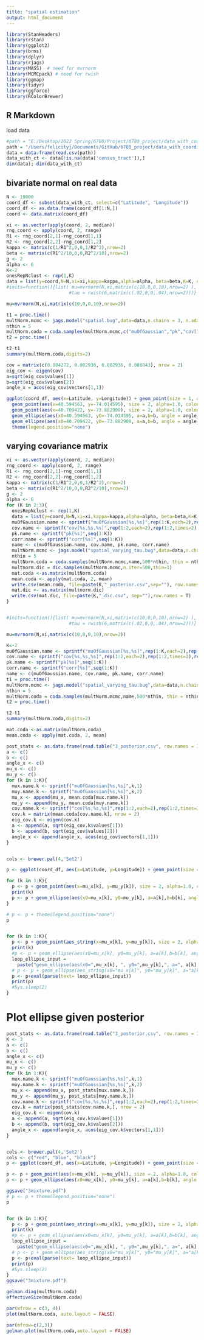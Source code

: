 ```yaml
---
title: "spatial estimation"
output: html_document
---
```


```r
library(StanHeaders)
library(rstan)
library(ggplot2)
library(brms)
library(dplyr)
library(rjags)
library(MASS)  # need for mvrnorm
library(MCMCpack) # need for rwish
library(ggmap)
library(tidyr)
library(ggforce)
library(RColorBrewer)
```

## R Markdown

load data

```r
#path = "E:/Desktop/2022 Spring/6780/Project/6780_project/data_with_coordinates.csv"
path = "/Users/felicityj/Documents/GitHub/6780_project/data_with_coordinates.csv"
data = data.frame(read.csv(path))
data_with_ct <- data[!is.na(data['census_tract']),]
dim(data); dim(data_with_ct)
```

## bivariate normal on real data

```r
N <- 10000
coord_df <- subset(data_with_ct, select=c("Latitude", "Longitude"))
coord_df <- as.data.frame(coord_df[1:N,])
coord <- data.matrix(coord_df)
```

```r
xi <- as.vector(apply(coord, 2, median))
rng_coord <- apply(coord, 2, range)
R1 <- rng_coord[2,1]-rng_coord[1,1]
R2 <- rng_coord[2,2]-rng_coord[1,2]
kappa <- matrix(c(1/R1^2,0,0,1/R2^2),nrow=2)
beta <- matrix(c(R1^2/10,0,0,R2^2/10),nrow=2)
g <- 2
alpha <- 6
K<-2
onesRepNclust <- rep(1,K)
data = list(y=coord,N=N,xi=xi,kappa=kappa,alpha=alpha, beta=beta,K=K, onesRepNclust=onesRepNclust)
#inits=function(){list( mu=mvrnorm(N,xi,matrix(c(10,0,0,10),nrow=2) ),
                       #tau = rwish(6,matrix(c(.02,0,0,.04),nrow=2)))}
```

```r
mu=mvrnorm(N,xi,matrix(c(10,0,0,10),nrow=2))
```

```r
t1 = proc.time()
multNorm.mcmc <- jags.model("spatial.bug",data=data,n.chains = 3, n.adapt=1000, quiet=FALSE)
nthin = 5
multNorm.coda = coda.samples(multNorm.mcmc,c("muOfGaussian","pk","cov[1,1]","cov[1,2]","cov[2,2]","corr"),500*nthin, thin = nthin)
t2 = proc.time()
```


```r
t2-t1
summary(multNorm.coda,digits=2)
```

```r

cov = matrix(c(0.004272, 0.002936, 0.002936, 0.008843), nrow = 2)
eig_cov <- eigen(cov)
a=sqrt(eig_cov$values[1])
b=sqrt(eig_cov$values[2])
angle_x = acos(eig_cov$vectors[1,1])

ggplot(coord_df, aes(x=Latitude, y=Longitude)) + geom_point(size = 1, alpha=0.6, colour = '#56B4E9')+
  geom_point(aes(x=40.594563, y=-74.014595), size = 2, alpha=1.0, colour = 'red')+
  geom_point(aes(x=40.709422, y=-73.882909), size = 2, alpha=1.0, colour = 'blue')+
  geom_ellipse(aes(x0=40.594563, y0=-74.014595, a=a,b=b, angle = angle_x, color="black"))+
  geom_ellipse(aes(x0=40.709422, y0=-73.882909, a=a,b=b, angle = angle_x, color="red"))+
  theme(legend.position="none")

```


## varying covariance matrix
```r
xi <- as.vector(apply(coord, 2, median))
rng_coord <- apply(coord, 2, range)
R1 <- rng_coord[2,1]-rng_coord[1,1]
R2 <- rng_coord[2,2]-rng_coord[1,2]
kappa <- matrix(c(1/R1^2,0,0,1/R2^2),nrow=2)
beta <- matrix(c(R1^2/10,0,0,R2^2/10),nrow=2)
g <- 2
alpha <- 6
for (K in 2:3){
  onesRepNclust <- rep(1,K)
  data = list(y=coord,N=N,xi=xi,kappa=kappa,alpha=alpha, beta=beta,K=K, onesRepNclust=onesRepNclust)
  muOfGaussian.name <- sprintf("muOfGaussian[%s,%s]",rep(1:K,each=2),rep(1:2,times=K))
  cov.name <- sprintf("cov[%s,%s,%s]",rep(1:2,each=2),rep(1:2,times=2),rep(1:K,each=4))
  pk.name <- sprintf("pk[%s]",seq(1:K))
  corr.name <- sprintf("corr[%s]",seq(1:K))
  name <- c(muOfGaussian.name, cov.name, pk.name, corr.name)
  multNorm.mcmc <- jags.model("spatial_varying_tau.bug",data=data,n.chains = 4, n.adapt=1000, quiet=FALSE)
  nthin = 5
  multNorm.coda = coda.samples(multNorm.mcmc,name,500*nthin, thin = nthin)
  multnorm.dic = dic.samples(multNorm.mcmc,n.iter=500,thin=1)
  mat.coda <-as.matrix(multNorm.coda)
  mean.coda <- apply(mat.coda, 2, mean)
  write.csv(mean.coda, file=paste(K,"_posterior.csv",sep=""), row.names = T)
  mat.dic <- as.matrix(multnorm.dic)
  write.csv(mat.dic, file=paste(K,"_dic.csv", sep=""),row.names = T)
}


#inits=function(){list( mu=mvrnorm(N,xi,matrix(c(10,0,0,10),nrow=2) ),
                       #tau = rwish(6,matrix(c(.02,0,0,.04),nrow=2)))}
```

```r
mu=mvrnorm(N,xi,matrix(c(10,0,0,10),nrow=2))
```

```r
K<-2
muOfGaussian.name <- sprintf("muOfGaussian[%s,%s]",rep(1:K,each=2),rep(1:2,times=K))
cov.name <- sprintf("cov[%s,%s,%s]",rep(1:2,each=2),rep(1:2,times=2),rep(1:K,each=4))
pk.name <- sprintf("pk[%s]",seq(1:K))
corr.name <- sprintf("corr[%s]",seq(1:K))
name <- c(muOfGaussian.name, cov.name, pk.name, corr.name)
t1 = proc.time()
multNorm.mcmc <- jags.model("spatial_varying_tau.bug",data=data,n.chains = 3, n.adapt=1000, quiet=FALSE)
nthin = 5
multNorm.coda = coda.samples(multNorm.mcmc,name,500*nthin, thin = nthin)
t2 = proc.time()
```


```r
t2-t1
summary(multNorm.coda,digits=2)
```
```r
mat.coda <-as.matrix(multNorm.coda)
mean.coda <- apply(mat.coda, 2, mean)
```




```r
post_stats <- as.data.frame(read.table("3_posterior.csv", row.names = 1, sep = ","))
a <- c()
b <- c()
angle_x <- c()
mu_x <- c()
mu_y <- c()
for (k in 1:K){
  mux.name.k <- sprintf("muOfGaussian[%s,%s]",k,1)
  muy.name.k <- sprintf("muOfGaussian[%s,%s]",k,2)
  mu_x <- append(mu_x, mean.coda[mux.name.k])
  mu_y <- append(mu_y, mean.coda[muy.name.k])
  cov.name.k <- sprintf("cov[%s,%s,%s]",rep(1:2,each=2),rep(1:2,times=2),k)
  cov.k = matrix(mean.coda[cov.name.k], nrow = 2)
  eig_cov.k <- eigen(cov.k)
  a <- append(a, sqrt(eig_cov.k$values[1]))
  b <- append(b, sqrt(eig_cov$values[2]))
  angle_x <- append(angle_x, acos(eig_cov$vectors[1,1]))
}


cols <- brewer.pal(4,'Set2')

p <- ggplot(coord_df, aes(x=Latitude, y=Longitude)) + geom_point(size = 1, alpha=0.6, colour = '#56B4E9')

for (k in 1:K){
  p <- p + geom_point(aes(x=mu_x[k], y=mu_y[k]), size = 2, alpha=1.0, colour = cols[k])
  print(k)
  p <- p + geom_ellipse(aes(x0=mu_x[k], y0=mu_y[k], a=a[k],b=b[k], angle = angle_x[k], color=cols[k]))
}

# p <- p + theme(legend.position="none")
p


for (k in 1:K){
  p <- p + geom_point(aes_string(x=mu_x[k], y=mu_y[k]), size = 2, alpha=1.0, color = cols[k])
  print(k)
  #p <- p + geom_ellipse(aes(x0=mu_x[k], y0=mu_y[k], a=a[k],b=b[k], angle = angle_x[k], color=cols[k]))
  loop_ellipse_input = 
    paste("geom_ellipse(aes(x0=",mu_x[k], ", y0=",mu_y[k],", a=", a[k],",b=",b[k],", angle = ",angle_x[k], "))", sep="")
  # p <- p + geom_ellipse(aes_string(x0="mu_x[k]", y0="mu_y[k]", a="a[k]",b="b[k]", angle = "angle_x[k]", color=cols[k]))
  p <- p+eval(parse(text= loop_ellipse_input))
  print(p)
  #Sys.sleep(2)
}

```

# Plot ellipse given posterior
```r
post_stats <- as.data.frame(read.table("3_posterior.csv", row.names = 1, sep = ","))
K <- 3
a <- c()
b <- c()
angle_x <- c()
mu_x <- c()
mu_y <- c()
for (k in 1:K){
  mux.name.k <- sprintf("muOfGaussian[%s,%s]",k,1)
  muy.name.k <- sprintf("muOfGaussian[%s,%s]",k,2)
  mu_x <- append(mu_x, post_stats[mux.name.k,])
  mu_y <- append(mu_y, post_stats[muy.name.k,])
  cov.name.k <- sprintf("cov[%s,%s,%s]",rep(1:2,each=2),rep(1:2,times=2),k)
  cov.k = matrix(post_stats[cov.name.k,], nrow = 2)
  eig_cov.k <- eigen(cov.k)
  a <- append(a, sqrt(eig_cov.k$values[1]))
  b <- append(b, sqrt(eig_cov.k$values[2]))
  angle_x <- append(angle_x, acos(eig_cov.k$vectors[1,1]))
}


cols <- brewer.pal(4,'Set2')
cols <- c("red", "blue", "black")
p <- ggplot(coord_df, aes(x=Latitude, y=Longitude)) + geom_point(size = 1, alpha=0.6, colour = '#56B4E9')

p <- p + geom_point(aes(x=mu_x[k], y=mu_y[k]), size = 2, alpha=1.0, colour = "black")
p <- p + geom_ellipse(aes(x0=mu_x[k], y0=mu_y[k], a=a[k],b=b[k], angle = angle_x[k], color="black"))

ggsave("3mixture.pdf")
# p <- p + theme(legend.position="none")
p


for (k in 1:K){
  p <- p + geom_point(aes_string(x=mu_x[k], y=mu_y[k]), size = 2, alpha=1.0, color = cols[k])
  print(k)
  #p <- p + geom_ellipse(aes(x0=mu_x[k], y0=mu_y[k], a=a[k],b=b[k], angle = angle_x[k], color=cols[k]))
  loop_ellipse_input = 
    paste("geom_ellipse(aes(x0=",mu_x[k], ", y0=",mu_y[k],", a=", a[k],",b=",b[k],", angle = ",angle_x[k], "))", sep="")
  # p <- p + geom_ellipse(aes_string(x0="mu_x[k]", y0="mu_y[k]", a="a[k]",b="b[k]", angle = "angle_x[k]", color=cols[k]))
  p <- p+eval(parse(text= loop_ellipse_input))
  print(p)
  #Sys.sleep(2)
}
ggsave("3mixture.pdf")

```

```r
gelman.diag(multNorm.coda)
effectiveSize(multNorm.coda)

par(mfrow = c(3, 4))
plot(multNorm.coda, auto.layout = FALSE)

par(mfrow=c(2,3))
gelman.plot(multNorm.coda,auto.layout = FALSE)

```













